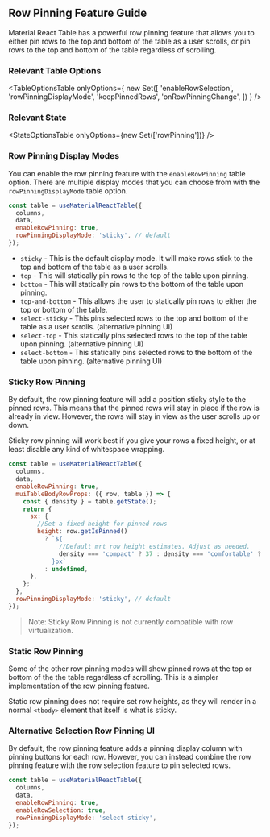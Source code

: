 
<Head>
  <title>Row Pinning Guide - Material React Table V3 Docs</title>
  <meta
    name="description"
    content="How to add and customize row selection checkboxes in Material React Table"
  />
</Head>

## Row Pinning Feature Guide

Material React Table has a powerful row pinning feature that allows you to either pin rows to the top and bottom of the table as a user scrolls, or pin rows to the top and bottom of the table regardless of scrolling.

### Relevant Table Options

<TableOptionsTable
  onlyOptions={
    new Set([
      'enableRowSelection',
      'rowPinningDisplayMode',
      'keepPinnedRows',
      'onRowPinningChange',
    ])
  }
/>

### Relevant State

<StateOptionsTable onlyOptions={new Set(['rowPinning'])} />

### Row Pinning Display Modes

You can enable the row pinning feature with the `enableRowPinning` table option. There are multiple display modes that you can choose from with the `rowPinningDisplayMode` table option.

```jsx
const table = useMaterialReactTable({
  columns,
  data,
  enableRowPinning: true,
  rowPinningDisplayMode: 'sticky', // default
});
```

- `sticky` - This is the default display mode. It will make rows stick to the top and bottom of the table as a user scrolls.
- `top` - This will statically pin rows to the top of the table upon pinning.
- `bottom` - This will statically pin rows to the bottom of the table upon pinning.
- `top-and-bottom` - This allows the user to statically pin rows to either the top or bottom of the table.
- `select-sticky` - This pins selected rows to the top and bottom of the table as a user scrolls. (alternative pinning UI)
- `select-top` - This statically pins selected rows to the top of the table upon pinning. (alternative pinning UI)
- `select-bottom` - This statically pins selected rows to the bottom of the table upon pinning. (alternative pinning UI)

### Sticky Row Pinning

By default, the row pinning feature will add a position sticky style to the pinned rows. This means that the pinned rows will stay in place if the row is already in view. However, the rows will stay in view as the user scrolls up or down.

Sticky row pinning will work best if you give your rows a fixed height, or at least disable any kind of whitespace wrapping.

```jsx
const table = useMaterialReactTable({
  columns,
  data,
  enableRowPinning: true,
  muiTableBodyRowProps: ({ row, table }) => {
    const { density } = table.getState();
    return {
      sx: {
        //Set a fixed height for pinned rows
        height: row.getIsPinned()
          ? `${
              //Default mrt row height estimates. Adjust as needed.
              density === 'compact' ? 37 : density === 'comfortable' ? 53 : 69
            }px`
          : undefined,
      },
    };
  },
  rowPinningDisplayMode: 'sticky', // default
});
```

<StickyExample />

> Note: Sticky Row Pinning is not currently compatible with row virtualization.

### Static Row Pinning

Some of the other row pinning modes will show pinned rows at the top or bottom of the the table regardless of scrolling. This is a simpler implementation of the row pinning feature.

Static row pinning does not require set row heights, as they will render in a normal `<tbody>` element that itself is what is sticky.

<StaticExample />

### Alternative Selection Row Pinning UI

By default, the row pinning feature adds a pinning display column with pinning buttons for each row. However, you can instead combine the row pinning feature with the row selection feature to pin selected rows.

```jsx
const table = useMaterialReactTable({
  columns,
  data,
  enableRowPinning: true,
  enableRowSelection: true,
  rowPinningDisplayMode: 'select-sticky',
});
```

<SelectExample />
